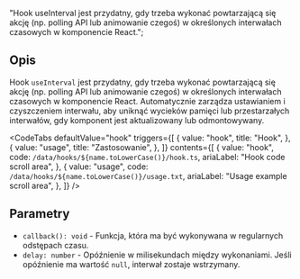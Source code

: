   "Hook useInterval jest przydatny, gdy trzeba wykonać powtarzającą się akcję (np. polling API lub animowanie czegoś) w określonych interwałach czasowych w komponencie React.";


<Heading title={name} color={roughNotationColor} />

## Opis

Hook `useInterval` jest przydatny, gdy trzeba wykonać powtarzającą się akcję (np. polling API lub animowanie czegoś) w określonych interwałach czasowych w komponencie React. Automatycznie zarządza ustawianiem i czyszczeniem interwału, aby uniknąć wycieków pamięci lub przestarzałych interwałów, gdy komponent jest aktualizowany lub odmontowywany.

<Separator className="my-5" aria-hidden="true" />

<CodeTabs
  defaultValue="hook"
  triggers={[
    {
      value: "hook",
      title: "Hook",
    },
    {
      value: "usage",
      title: "Zastosowanie",
    },
  ]}
  contents={[
    {
      value: "hook",
      code: `/data/hooks/${name.toLowerCase()}/hook.ts`,
      ariaLabel: "Hook code scroll area",
    },
    {
      value: "usage",
      code: `/data/hooks/${name.toLowerCase()}/usage.txt`,
      ariaLabel: "Usage example scroll area",
    },
  ]}
/>

## Parametry

- `callback(): void` - Funkcja, która ma być wykonywana w regularnych odstępach czasu.
- `delay: number` - Opóźnienie w milisekundach między wykonaniami. Jeśli opóźnienie ma wartość `null`, interwał zostaje wstrzymany.
